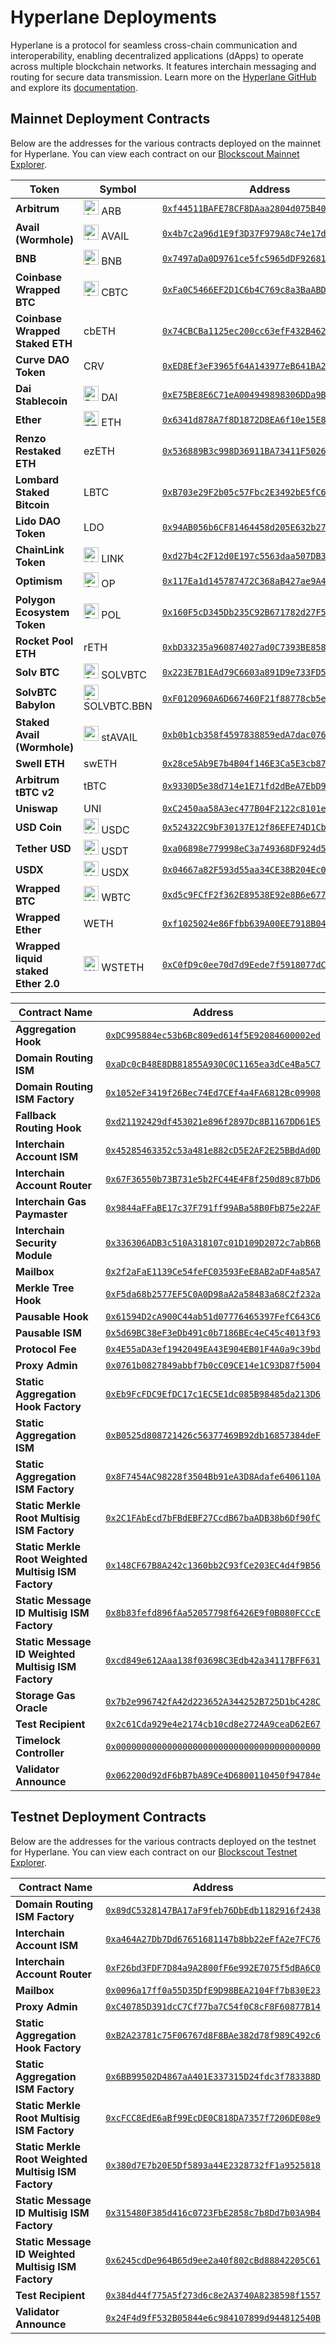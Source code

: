 # Hyperlane Deployments

Hyperlane is a protocol for seamless cross-chain communication and interoperability, enabling decentralized applications (dApps) to operate across multiple blockchain networks. It features interchain messaging and routing for secure data transmission. Learn more on the [Hyperlane GitHub](https://github.com/hyperlane-xyz) and explore its [documentation](https://docs.hyperlane.xyz/).

## Mainnet Deployment Contracts

Below are the addresses for the various contracts deployed on the mainnet for Hyperlane. You can view each contract on our [Blockscout Mainnet Explorer](https://explorer.tangle.tools/).

| Token                               | Symbol                                                                                                                             | Address                                                                                                                          |
| ----------------------------------- | ---------------------------------------------------------------------------------------------------------------------------------- | -------------------------------------------------------------------------------------------------------------------------------- |
| **Arbitrum**                        | <span className="flex items-center gap-1"><img src="/icons/arb.svg" alt="ARB" width="24" height="24" /> ARB</span>                 | [`0xf44511BAFE78CF8DAaa2804d075B40DEFFFe63b2`](https://explorer.tangle.tools/address/0xf44511BAFE78CF8DAaa2804d075B40DEFFFe63b2) |
| **Avail (Wormhole)**                | <span className="flex items-center gap-1"><img src="/icons/avail.svg" alt="AVAIL" width="24" height="24" /> AVAIL</span>           | [`0x4b7c2a96d1E9f3D37F979A8c74e17d53473fbf40`](https://explorer.tangle.tools/address/0x4b7c2a96d1E9f3D37F979A8c74e17d53473fbf40) |
| **BNB**                             | <span className="flex items-center gap-1"><img src="/icons/bnb.svg" alt="BNB" width="24" height="24" /> BNB</span>                 | [`0x7497aDa0D9761ce5fc5965dDF926810BEfDDEA4d`](https://explorer.tangle.tools/address/0x7497aDa0D9761ce5fc5965dDF926810BEfDDEA4d) |
| **Coinbase Wrapped BTC**            | <span className="flex items-center gap-1"><img src="/icons/cbbtc.svg" alt="CBTC" width="24" height="24" /> CBTC</span>             | [`0xFa0C5466EF2D1C6b4C769c8a3BaABD9e9107a6f7`](https://explorer.tangle.tools/address/0xFa0C5466EF2D1C6b4C769c8a3BaABD9e9107a6f7) |
| **Coinbase Wrapped Staked ETH**     | cbETH                                                                                                                              | [`0x74CBCBa1125ec200cc63efF432B462A084E557cc`](https://explorer.tangle.tools/address/0x74CBCBa1125ec200cc63efF432B462A084E557cc) |
| **Curve DAO Token**                 | CRV                                                                                                                                | [`0xED8Ef3eF3965f64A143977eB641BA2212DCfC96e`](https://explorer.tangle.tools/address/0xED8Ef3eF3965f64A143977eB641BA2212DCfC96e) |
| **Dai Stablecoin**                  | <span className="flex items-center gap-1"><img src="/icons/dai.svg" alt="DAI" width="24" height="24" /> DAI</span>                 | [`0xE75BE8E6C71eA004949898306DDa9BD59Cc2b0dC`](https://explorer.tangle.tools/address/0xE75BE8E6C71eA004949898306DDa9BD59Cc2b0dC) |
| **Ether**                           | <span className="flex items-center gap-1"><img src="/icons/eth.svg" alt="ETH" width="24" height="24" /> ETH</span>                 | [`0x6341d878A7f8D1872D8EA6f10e15E89692DC7cd7`](https://explorer.tangle.tools/address/0x6341d878A7f8D1872D8EA6f10e15E89692DC7cd7) |
| **Renzo Restaked ETH**              | ezETH                                                                                                                              | [`0x536889B3c998D36911BA73411F502662B0754684`](https://explorer.tangle.tools/address/0x536889B3c998D36911BA73411F502662B0754684) |
| **Lombard Staked Bitcoin**          | LBTC                                                                                                                               | [`0xB703e29F2b05c57Fbc2E3492bE5fC6Db62CE3188`](https://explorer.tangle.tools/address/0xB703e29F2b05c57Fbc2E3492bE5fC6Db62CE3188) |
| **Lido DAO Token**                  | LDO                                                                                                                                | [`0x94AB056b6CF81464458d205E632b2757A311E821`](https://explorer.tangle.tools/address/0x94AB056b6CF81464458d205E632b2757A311E821) |
| **ChainLink Token**                 | <span className="flex items-center gap-1"><img src="/icons/link.svg" alt="LINK" width="24" height="24" /> LINK</span>              | [`0xd27b4c2F12d0E197c5563daa507DB31c5994180D`](https://explorer.tangle.tools/address/0xd27b4c2F12d0E197c5563daa507DB31c5994180D) |
| **Optimism**                        | <span className="flex items-center gap-1"><img src="/icons/op.svg" alt="OP" width="24" height="24" /> OP</span>                    | [`0x117Ea1d145787472C368aB427ae9A4B0b5B8CEe9`](https://explorer.tangle.tools/address/0x117Ea1d145787472C368aB427ae9A4B0b5B8CEe9) |
| **Polygon Ecosystem Token**         | <span className="flex items-center gap-1"><img src="/icons/pol.svg" alt="POL" width="24" height="24" /> POL</span>                 | [`0x160F5cD345Db235C92B671782d27F5aA6F2f31EB`](https://explorer.tangle.tools/address/0x160F5cD345Db235C92B671782d27F5aA6F2f31EB) |
| **Rocket Pool ETH**                 | rETH                                                                                                                               | [`0xbD33235a960874027ad0C7393BE8583572EE2f5b`](https://explorer.tangle.tools/address/0xbD33235a960874027ad0C7393BE8583572EE2f5b) |
| **Solv BTC**                        | <span className="flex items-center gap-1"><img src="/icons/solvbtc.svg" alt="SOLVBTC" width="24" height="24" /> SOLVBTC</span>     | [`0x223E7B1EAd79C6603a891D9e733FD5ADD1044dd1`](https://explorer.tangle.tools/address/0x223E7B1EAd79C6603a891D9e733FD5ADD1044dd1) |
| **SolvBTC Babylon**                 | <span className="flex items-center gap-1"><img src="/icons/solvbtc.svg" alt="SOLVBTC" width="24" height="24" /> SOLVBTC.BBN</span> | [`0xF0120960A6D667460F21f88778cb5e44cb90Ac3d`](https://explorer.tangle.tools/address/0xF0120960A6D667460F21f88778cb5e44cb90Ac3d) |
| **Staked Avail (Wormhole)**         | <span className="flex items-center gap-1"><img src="/icons/stavail.svg" alt="stAVAIL" width="24" height="24" /> stAVAIL</span>     | [`0xb0b1cb358f4597838859edA7dac076ada0E8aA34`](https://explorer.tangle.tools/address/0xb0b1cb358f4597838859edA7dac076ada0E8aA34) |
| **Swell ETH**                       | swETH                                                                                                                              | [`0x28ce5Ab9E7b4B04f146E3Ca5E3cb87D7b07d5497`](https://explorer.tangle.tools/address/0x28ce5Ab9E7b4B04f146E3Ca5E3cb87D7b07d5497) |
| **Arbitrum tBTC v2**                | tBTC                                                                                                                               | [`0x9330D5e38d714e1E71fd2dBeA7EbD98f13E4E241`](https://explorer.tangle.tools/address/0x9330D5e38d714e1E71fd2dBeA7EbD98f13E4E241) |
| **Uniswap**                         | UNI                                                                                                                                | [`0xC2450aa58A3ec477B04F2122c8101eE6bdcC3A82`](https://explorer.tangle.tools/address/0xC2450aa58A3ec477B04F2122c8101eE6bdcC3A82) |
| **USD Coin**                        | <span className="flex items-center gap-1"><img src="/icons/usdc.svg" alt="USDC" width="24" height="24" /> USDC</span>              | [`0x524322C9bF30137E12f86EFE74D1Cba05f4126Fa`](https://explorer.tangle.tools/address/0x524322C9bF30137E12f86EFE74D1Cba05f4126Fa) |
| **Tether USD**                      | <span className="flex items-center gap-1"><img src="/icons/usdt.svg" alt="USDT" width="24" height="24" /> USDT</span>              | [`0xa06898e779998eC3a749368DF924d5b94C2465b4`](https://explorer.tangle.tools/address/0xa06898e779998eC3a749368DF924d5b94C2465b4) |
| **USDX**                            | <span className="flex items-center gap-1"><img src="/icons/usdx.svg" alt="USDX" width="24" height="24" /> USDX</span>              | [`0x04667a82F593d55aa34CE38B204Ec0Fdc54cDe0C`](https://explorer.tangle.tools/address/0x04667a82F593d55aa34CE38B204Ec0Fdc54cDe0C) |
| **Wrapped BTC**                     | <span className="flex items-center gap-1"><img src="/icons/wbtc.svg" alt="WBTC" width="24" height="24" /> WBTC</span>              | [`0xd5c9FCfF2f362E89538E92e8B6e677571E11C1e7`](https://explorer.tangle.tools/address/0xd5c9FCfF2f362E89538E92e8B6e677571E11C1e7) |
| **Wrapped Ether**                   | WETH                                                                                                                               | [`0xf1025024e86Ffbb639A00EE7918B0411eE4B7e52`](https://explorer.tangle.tools/address/0xf1025024e86Ffbb639A00EE7918B0411eE4B7e52) |
| **Wrapped liquid staked Ether 2.0** | <span className="flex items-center gap-1"><img src="/icons/wsteth.svg" alt="WSTETH" width="24" height="24" /> WSTETH</span>        | [`0xC0fD9c0ee70d7d9Eede7f5918077dC506aF95E48`](https://explorer.tangle.tools/address/0xC0fD9c0ee70d7d9Eede7f5918077dC506aF95E48) |

| Contract Name                                        | Address                                                                                                                          |
| ---------------------------------------------------- | -------------------------------------------------------------------------------------------------------------------------------- |
| **Aggregation Hook**                                 | [`0xDC995884ec53b6Bc809ed614f5E92084600002ed`](https://explorer.tangle.tools/address/0xDC995884ec53b6Bc809ed614f5E92084600002ed) |
| **Domain Routing ISM**                               | [`0xaDc0cB48E8DB81855A930C0C1165ea3dCe4Ba5C7`](https://explorer.tangle.tools/address/0xaDc0cB48E8DB81855A930C0C1165ea3dCe4Ba5C7) |
| **Domain Routing ISM Factory**                       | [`0x1052eF3419f26Bec74Ed7CEf4a4FA6812Bc09908`](https://explorer.tangle.tools/address/0x1052eF3419f26Bec74Ed7CEf4a4FA6812Bc09908) |
| **Fallback Routing Hook**                            | [`0xd21192429df453021e896f2897Dc8B1167DD61E5`](https://explorer.tangle.tools/address/0xd21192429df453021e896f2897Dc8B1167DD61E5) |
| **Interchain Account ISM**                           | [`0x45285463352c53a481e882cD5E2AF2E25BBdAd0D`](https://explorer.tangle.tools/address/0x45285463352c53a481e882cD5E2AF2E25BBdAd0D) |
| **Interchain Account Router**                        | [`0x67F36550b73B731e5b2FC44E4F8f250d89c87bD6`](https://explorer.tangle.tools/address/0x67F36550b73B731e5b2FC44E4F8f250d89c87bD6) |
| **Interchain Gas Paymaster**                         | [`0x9844aFFaBE17c37F791ff99ABa58B0FbB75e22AF`](https://explorer.tangle.tools/address/0x9844aFFaBE17c37F791ff99ABa58B0FbB75e22AF) |
| **Interchain Security Module**                       | [`0x336306ADB3c510A318107c01D109D2072c7abB6B`](https://explorer.tangle.tools/address/0x336306ADB3c510A318107c01D109D2072c7abB6B) |
| **Mailbox**                                          | [`0x2f2aFaE1139Ce54feFC03593FeE8AB2aDF4a85A7`](https://explorer.tangle.tools/address/0x2f2aFaE1139Ce54feFC03593FeE8AB2aDF4a85A7) |
| **Merkle Tree Hook**                                 | [`0xF5da68b2577EF5C0A0D98aA2a58483a68C2f232a`](https://explorer.tangle.tools/address/0xF5da68b2577EF5C0A0D98aA2a58483a68C2f232a) |
| **Pausable Hook**                                    | [`0x61594D2cA900C44ab51d07776465397FefC643C6`](https://explorer.tangle.tools/address/0x61594D2cA900C44ab51d07776465397FefC643C6) |
| **Pausable ISM**                                     | [`0x5d69BC38eF3eDb491c0b7186BEc4eC45c4013f93`](https://explorer.tangle.tools/address/0x5d69BC38eF3eDb491c0b7186BEc4eC45c4013f93) |
| **Protocol Fee**                                     | [`0x4E55aDA3ef1942049EA43E904EB01F4A0a9c39bd`](https://explorer.tangle.tools/address/0x4E55aDA3ef1942049EA43E904EB01F4A0a9c39bd) |
| **Proxy Admin**                                      | [`0x0761b0827849abbf7b0cC09CE14e1C93D87f5004`](https://explorer.tangle.tools/address/0x0761b0827849abbf7b0cC09CE14e1C93D87f5004) |
| **Static Aggregation Hook Factory**                  | [`0xEb9FcFDC9EfDC17c1EC5E1dc085B98485da213D6`](https://explorer.tangle.tools/address/0xEb9FcFDC9EfDC17c1EC5E1dc085B98485da213D6) |
| **Static Aggregation ISM**                           | [`0xB0525d808721426c56377469B92db16857384deF`](https://explorer.tangle.tools/address/0xB0525d808721426c56377469B92db16857384deF) |
| **Static Aggregation ISM Factory**                   | [`0x8F7454AC98228f3504Bb91eA3D8Adafe6406110A`](https://explorer.tangle.tools/address/0x8F7454AC98228f3504Bb91eA3D8Adafe6406110A) |
| **Static Merkle Root Multisig ISM Factory**          | [`0x2C1FAbEcd7bFBdEBF27CcdB67baADB38b6Df90fC`](https://explorer.tangle.tools/address/0x2C1FAbEcd7bFBdEBF27CcdB67baADB38b6Df90fC) |
| **Static Merkle Root Weighted Multisig ISM Factory** | [`0x148CF67B8A242c1360bb2C93fCe203EC4d4f9B56`](https://explorer.tangle.tools/address/0x148CF67B8A242c1360bb2C93fCe203EC4d4f9B56) |
| **Static Message ID Multisig ISM Factory**           | [`0x8b83fefd896fAa52057798f6426E9f0B080FCCcE`](https://explorer.tangle.tools/address/0x8b83fefd896fAa52057798f6426E9f0B080FCCcE) |
| **Static Message ID Weighted Multisig ISM Factory**  | [`0xcd849e612Aaa138f03698C3Edb42a34117BFF631`](https://explorer.tangle.tools/address/0xcd849e612Aaa138f03698C3Edb42a34117BFF631) |
| **Storage Gas Oracle**                               | [`0x7b2e996742fA42d223652A344252B725D1bC428C`](https://explorer.tangle.tools/address/0x7b2e996742fA42d223652A344252B725D1bC428C) |
| **Test Recipient**                                   | [`0x2c61Cda929e4e2174cb10cd8e2724A9ceaD62E67`](https://explorer.tangle.tools/address/0x2c61Cda929e4e2174cb10cd8e2724A9ceaD62E67) |
| **Timelock Controller**                              | [`0x0000000000000000000000000000000000000000`](https://explorer.tangle.tools/address/0x0000000000000000000000000000000000000000) |
| **Validator Announce**                               | [`0x062200d92dF6bB7bA89Ce4D6800110450f94784e`](https://explorer.tangle.tools/address/0x062200d92dF6bB7bA89Ce4D6800110450f94784e) |

## Testnet Deployment Contracts

Below are the addresses for the various contracts deployed on the testnet for Hyperlane. You can view each contract on our [Blockscout Testnet Explorer](https://testnet-explorer.tangle.tools/).

| Contract Name                                        | Address                                                                                                                                  |
| ---------------------------------------------------- | ---------------------------------------------------------------------------------------------------------------------------------------- |
| **Domain Routing ISM Factory**                       | [`0x89dC5328147BA17aF9feb76DbEdb1182916f2438`](https://testnet-explorer.tangle.tools/address/0x89dC5328147BA17aF9feb76DbEdb1182916f2438) |
| **Interchain Account ISM**                           | [`0xa464A27Db7Dd67651681147b8bb22eFfA2e7FC76`](https://testnet-explorer.tangle.tools/address/0xa464A27Db7Dd67651681147b8bb22eFfA2e7FC76) |
| **Interchain Account Router**                        | [`0xF26bd3FDF7D84a9A2800fF6e992E7075f5dBA6C0`](https://testnet-explorer.tangle.tools/address/0xF26bd3FDF7D84a9A2800fF6e992E7075f5dBA6C0) |
| **Mailbox**                                          | [`0x0096a17ff0a55D35DfE9D98BEA2104Ff7b830E23`](https://testnet-explorer.tangle.tools/address/0x0096a17ff0a55D35DfE9D98BEA2104Ff7b830E23) |
| **Proxy Admin**                                      | [`0xC40785D391dcC7Cf77ba7C54f0C8cF8F60877B14`](https://testnet-explorer.tangle.tools/address/0xC40785D391dcC7Cf77ba7C54f0C8cF8F60877B14) |
| **Static Aggregation Hook Factory**                  | [`0xB2A23781c75F06767d8F8BAe382d78f989C492c6`](https://testnet-explorer.tangle.tools/address/0xB2A23781c75F06767d8F8BAe382d78f989C492c6) |
| **Static Aggregation ISM Factory**                   | [`0x6BB99502D4867aA401E337315D24fdc3f783388D`](https://testnet-explorer.tangle.tools/address/0x6BB99502D4867aA401E337315D24fdc3f783388D) |
| **Static Merkle Root Multisig ISM Factory**          | [`0xcFCC8EdE6aBf99EcDE0C818DA7357f7206DE08e9`](https://testnet-explorer.tangle.tools/address/0xcFCC8EdE6aBf99EcDE0C818DA7357f7206DE08e9) |
| **Static Merkle Root Weighted Multisig ISM Factory** | [`0x380d7E7b20E5Df5893a44E2328732fF1a9525818`](https://testnet-explorer.tangle.tools/address/0x380d7E7b20E5Df5893a44E2328732fF1a9525818) |
| **Static Message ID Multisig ISM Factory**           | [`0x315480F385d416c0723FbE2858c7b8Dd7b03A9B4`](https://testnet-explorer.tangle.tools/address/0x315480F385d416c0723FbE2858c7b8Dd7b03A9B4) |
| **Static Message ID Weighted Multisig ISM Factory**  | [`0x6245cdDe964B65d9ee2a40f802cBd88842205C61`](https://testnet-explorer.tangle.tools/address/0x6245cdDe964B65d9ee2a40f802cBd88842205C61) |
| **Test Recipient**                                   | [`0x384d44f775A5f273d6c8e2A3740A8238598f1557`](https://testnet-explorer.tangle.tools/address/0x384d44f775A5f273d6c8e2A3740A8238598f1557) |
| **Validator Announce**                               | [`0x24F4d9fF532B05844e6c984107899d944812540B`](https://testnet-explorer.tangle.tools/address/0x24F4d9fF532B05844e6c984107899d944812540B) |
